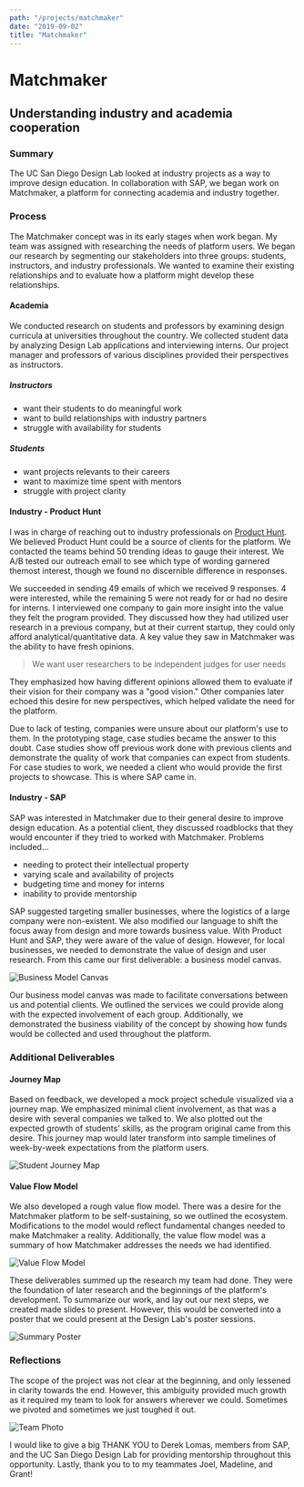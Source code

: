 ```yaml
---
path: "/projects/matchmaker"
date: "2019-09-02"
title: "Matchmaker"
---
```


# Matchmaker
## Understanding industry and academia cooperation

### Summary
The UC San Diego Design Lab looked at industry projects as a way to
improve design education. In collaboration with SAP, we began work on
Matchmaker, a platform for connecting academia and industry together.


### Process
The Matchmaker concept was in its early stages when work began. My team
was assigned with researching the needs of platform users. We began our
research by segmenting our stakeholders into three groups: students,
instructors, and industry professionals. We wanted to examine their
existing relationships and to evaluate how a platform might develop these
relationships.

#### Academia
We conducted research on students and professors by examining design
curricula at universities throughout the country. We collected student
data by analyzing Design Lab applications and interviewing interns. Our
project manager and professors of various disciplines provided their
perspectives as instructors.

##### Instructors
- want their students to do meaningful work
- want to build relationships with industry partners
- struggle with availability for students

##### Students
- want projects relevants to their careers
- want to maximize time spent with mentors
- struggle with project clarity


#### Industry - Product Hunt
I was in charge of reaching out to industry professionals on 
[Product Hunt](https://www.producthunt.com). We believed Product Hunt could be 
a source of clients for the platform. We contacted the teams behind 50 trending 
ideas to gauge their interest. We A/B tested our outreach email to see which 
type of wording garnered themost interest, though we found no discernible 
difference in responses.

We succeeded in sending 49 emails of which we received 9 responses. 4 were
interested, while the remaining 5 were not ready for or had no desire for
interns. I interviewed one company to gain more insight into the value
they felt the program provided. They discussed how they had utilized
user research in a previous company, but at their current startup, they
could only afford analytical/quantitative data. A key value they saw in
Matchmaker was the ability to have fresh opinions.

> We want user researchers to be independent judges for user needs

They emphasized how having different opinions allowed them to evaluate if
their vision for their company was a "good vision." Other companies later
echoed this desire for new perspectives, which helped validate the need
for the platform.

Due to lack of testing, companies were unsure about our platform's use to
them. In the prototyping stage, case studies became the answer to this
doubt. Case studies show off previous work done with previous clients and
demonstrate the quality of work that companies can expect from students.
For case studies to work, we needed a client who would provide the first
projects to showcase. This is where SAP came in.

#### Industry - SAP
SAP was interested in Matchmaker due to their general desire to improve
design education. As a potential client, they discussed roadblocks that
they would encounter if they tried to worked with Matchmaker. Problems
included...
- needing to protect their intellectual property
- varying scale and availability of projects
- budgeting time and money for interns
- inability to provide mentorship

SAP suggested targeting smaller businesses, where the logistics of a large
company were non-existent. We also modified our language to shift the
focus away from design and more towards business value. With Product Hunt
and SAP, they were aware of the value of design. However, for local
businesses, we needed to demonstrate the value of design and user
research. From this came our first deliverable: a business model canvas.

![Business Model Canvas](../images/matchmaker/business_canvas.png)

Our business model canvas was made to facilitate conversations between us
and potential clients. We outlined the services we could provide along
with the expected involvement of each group. Additionally, we demonstrated
the business viability of the concept by showing how funds would be
collected and used throughout the platform.

### Additional Deliverables
#### Journey Map
Based on feedback, we developed a mock project schedule visualized via a
journey map. We emphasized minimal client involvement, as that was a
desire with several companies we talked to. We also plotted out the
expected growth of students' skills, as the program original came from
this desire. This journey map would later transform into sample timelines
of week-by-week expectations from the platform users.

![Student Journey Map](../images/matchmaker/student_journey_map.png)

#### Value Flow Model
We also developed a rough value flow model. There was a desire for the
Matchmaker platform to be self-sustaining, so we outlined the ecosystem.
Modifications to the model would reflect fundamental changes needed to
make Matchmaker a reality. Additionally, the value flow model was a 
summary of how Matchmaker addresses the needs we had identified.

![Value Flow Model](../images/matchmaker/value_flow.png)

These deliverables summed up the research my team had done. They were the
foundation of later research and the beginnings of the platform's
development. To summarize our work, and lay out our next steps, we created made 
slides to present. However, this would be converted into a poster that we could 
present at the Design Lab's poster sessions. 

![Summary Poster](../images/matchmaker/poster_720p.png)

### Reflections
The scope of the project was not clear at the beginning, and only lessened
in clarity towards the end. However, this ambiguity provided much growth
as it required my team to look for answers wherever we could. Sometimes
we pivoted and sometimes we just toughed it out.

![Team Photo](../images/matchmaker/team_photo.png)

I would like to give a big THANK YOU to Derek Lomas, members from SAP, and
the UC San Diego Design Lab for providing mentorship throughout this
opportunity. Lastly, thank you to to my teammates Joel, Madeline, and
Grant!

<ProjectsFooter active="Matchmaker" />